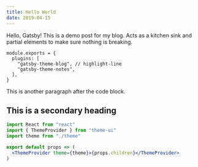 ```yaml
---
title: Hello World
date: 2019-04-15
---
```



Hello, Gatsby! This is a demo post for my blog.
Acts as a kitchen sink and partial elements to make sure nothing is breaking.


```js{numberLines: true}
module.exports = {
  plugins: [
    "gatsby-theme-blog", // highlight-line
    "gatsby-theme-notes",
  ],
}
```

This is another paragraph after the code block.

## This is a secondary heading

```jsx
import React from "react"
import { ThemeProvider } from "theme-ui"
import theme from "./theme"

export default props => (
  <ThemeProvider theme={theme}>{props.children}</ThemeProvider>
)
```